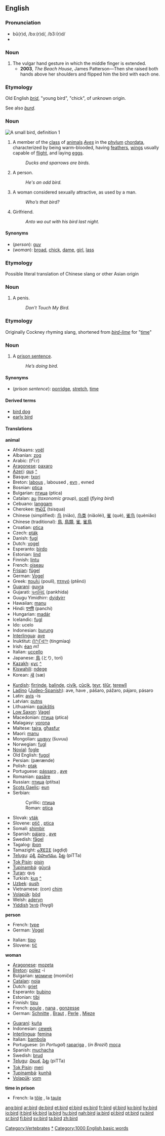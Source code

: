 {{wikipedia}}
==English==

===Pronunciation===
*bû(r)d, /bɜː(r)d/, /b3:(r)d/
*{{audio|en-us-bird.ogg|Audio (US)}}

===Noun===
{{en-noun|sg=the bird|-}}

# The vulgar hand gesture in which the middle finger is extended.
#* '''2003''', ''The Beach House'', James Patterson&mdash;Then she raised both hands above her shoulders and flipped him the bird with each one.

===Etymology===
Old English ''[[brid]]'', "young bird", "chick", of unknown origin.

See also ''[[burd]]''.

===Noun===
[[Image:Blue Tit aka.jpg|thumb|right|A small bird, definition 1]]
{{en-noun}}

# A member of the [[class]] of [[animal]]s ''[[Aves]]'' in the [[phylum]] [[chordata]], characterized by being warm-blooded, having [[feather]]s, [[wing]]s usually capable of [[flight]], and laying [[egg]]s.
#: ''Ducks and sparrows are birds.''
# {{slang}} A person.
#: ''He's an odd bird.''
# {{slang}} A woman considered sexually attractive, as used by a man.
#: ''Who’s that bird?''
# {{cattag|Irish|slang}} Girlfriend.
#: ''Anto wa out with his bird last night.''

====Synonyms====
*(''person''): [[guy]]
*(''woman''): [[broad]], [[chick]], [[dame]], [[girl]], [[lass]]

===Etymology===
Possible literal translation of Chinese slang or other Asian origin

===Noun===
{{en-noun}}

# {{cattag|Filipino slang}} A penis.
#: ''Don't Touch My Bird.''

===Etymology===
Originally Cockney rhyming slang, shortened from ''[[bird-lime]]'' for "[[time]]"

===Noun===
{{en-noun|-}}

# A [[prison sentence]].
#: ''He’s doing bird.''

====Synonyms====
*(''prison sentence''): [[porridge]], [[stretch]], [[time]]

====Derived terms====
*[[bird dog]]
*[[early bird]]

====Translations====
'''animal'''
{{top}}
*Afrikaans: [[voël]]
*Albanian: [[zog]]
*Arabic: {{ARchar|[[طير]]}} (tˁiːr)
*[[Aragonese]]: [[paxaro]] {{m}}
*[[Azeri]]: [[quş]] [[:az:quş|^]]
*Basque: [[txori]]
*Breton: [[labous]] {{m}}, laboused {{p}}, [[evn]] {{m}}, evned {{p}}
*Bosnian: [[ptica]] {{f}}
*Bulgarian: [[птица]] (ptica) {{f}}
*Catalan: [[au]] {{m}} (''taxonomic group''), [[ocell]] {{m}} (''flying bird'')
*Cebuano: [[langgam]]
*Cherokee: [[ᏥᏍᏆ]] (tsisqua)
*Chinese (simplified): [[鸟]] (niăo), [[鸟类]] (niăolèi), [[雀]] (què), [[雀鸟]] (quèniăo)
*Chinese (traditional): [[鳥]], [[鳥類]], [[雀]], [[雀鳥]]
*Croatian: [[ptica]] {{f}}
*Czech: [[pták]] {{m}}
*Danish: [[fugl]]
*Dutch: [[vogel]] {{m}}
*Esperanto: [[birdo]]
*Estonian: [[lind]]
*Finnish: [[lintu]]
*French: [[oiseau]] {{m}}
*[[Frisian]]: [[fûgel]]
*German: [[Vogel]] {{m}}
*Greek: [[πουλί]] (poulí), [[πτηνό]] (ptēnó)
*[[Guaraní]]: [[guyra]]
*Gujarati: [[પનખિદ]] (pankhida)
*Guugu Yimidhirr: [[dyidyirr]]
*Hawaiian: [[manu]]
*Hindi: [[पनषि]] (panchi)
*Hungarian: [[madár]]
*Icelandic: [[fugl]] {{m}}
*Ido: ucelo
*Indonesian: [[burung]]
*[[Interlingua]]: [[ave#Interlingua|ave]]
*Inuktitut: [[ᑎᖕᒥᐊᖅ]] (tingmiaq)
*Irish: [[éan]] ''m1''
*Italian: [[uccello]] {{m}}
*Japanese: [[鳥]] (とり, tori)
*[[Kazakh]]: [[құс]] [[:kk:құс|^]]
*[[Kiswahili]]: [[ndege]]
*Korean: [[새]] (sæ)
{{mid}}
*[[Kurdish]]: [[firrinde]], [[balinde]], [[çivîk]], [[çûçik]], [[teyr]], [[tilûr]], [[terewîl]]
*[[Ladino]] ([[Judeo-Spanish]]): ave, have {{f}}, pášaro, pážaro, pájaro, pásaro {{m}}
*Latin: [[avis]] -is
*Latvian: [[putns]] {{m}}
*Lithuanian: [[paũkštis]]
*[[Low Saxon]]: [[Vagel]] {{m}}
*Macedonian: [[птица]] (ptica)
*Malagasy: [[vorona]]
*Maltese: [[tajra]], [[għasfur]]
*Maori: [[manu]]
*Mongolian: [[шувуу]] (šuvuu)
*Norwegian: [[fugl]] {{m}}
*[[Novial]]: [[fogle]]
*Old English: [[fugol]]
*Persian: {{FAchar|[[پرنده|پَرَندِه]]}} (pærænde)
*Polish: [[ptak]] {{m}}
*Portuguese: [[pássaro]] {{m}}, [[ave]] {{f}}
*Romanian: [[pasăre]] {{f}}
*Russian: [[птица]] (ptítsa) {{f}}
*[[Scots Gaelic]]: [[eun]] {{m}}
*Serbian:
*:Cyrillic: [[птица#Serbian|птица]] {{f}}
*:Roman: [[ptica#Serbian|ptica]] {{f}}
*Slovak: [[vták]] {{m}}
*Slovene: [[ptič]] {{m}}, [[ptica]] {{f}}
*Somali: [[shimbir]]
*Spanish: [[pájaro]] {{m}}, [[ave]] {{f}}
*Swedish: [[fågel]] {{c}}
*Tagalog: [[ibon]]
*Tamazight: [[ⴰⴳⴹⵉⴹ]] (agḍiḍ) {{m}}
*[[Telugu]]: [[పక్షి]], [[విహంగము]], [[పిట్ట]] (piTTa)
*[[Tok Pisin]]: [[pisin]]
*[[Tupinambá]]: [[gûyrá]]
*[[Turan]]: quş
*Turkish: [[kuş]] [[:tr:kuş|^]]
*[[Uzbek]]: [[:uz:qush|qush]]
*Vietnamese: (con) [[chim]]
*[[Volapük]]: [[böd]]
*Welsh: [[aderyn]] {{m}}
*[[Yiddish]] [[פֿױגל]] (foygl) {{m}}
{{bottom}}

'''person'''
{{top}}
*French: [[type#French|type]] {{m}}
*German: [[Vogel]] {{m}}
{{mid}}
*Italian: [[tipo#Italian|tipo]] {{m}}
*Slovene: [[tič]] {{m}} {{colloquial}}
{{bottom}}

'''woman'''
{{top}}
*[[Aragonese]]: [[mozeta]] {{f}}
*[[Breton]]: [[polez]] {{f}} -i
*Bulgarian: [[момиче]] (momiče) {{n}}
*[[Catalan]]: [[noia#Catalan|noia]] {{f}}
*Dutch: [[griet]] {{f}}
*Esperanto: [[bubino]] {{f}}
*Estonian: [[tibi]]
*Finnish: [[tipu]]
*French: [[poule]] {{f}}, [[nana]] {{f}}, [[gonzesse]] {{f}}
*German: [[Schnitte]] {{f}}, [[Braut]] {{f}}, [[Perle]] {{f}}, [[Mieze]] {{f}}
{{mid}}
*[[Guaraní]]: [[kuña]]
*Indonesian: [[cewek]]
*[[Interlingua]]: [[femina]]
*Italian: [[bambola]] {{f}}
*Portuguese: (''in Portugal'') [[rapariga]] {{f}}, (''in Brazil'') [[moça]] {{f}}
*Spanish: [[muchacha]] {{f}}
*Swedish: [[brud]] {{c}}
*[[Telugu]]: [[చిలుక]], [[పిట్ట]] (piTTa)
*[[Tok Pisin]]: [[meri]]
*[[Tupinambá]]: [[kunhã]]
*[[Volapük]]: [[vom]] {{f}}
{{bottom}}

'''time in prison'''
{{top}}
*French: la [[tôle]] {{f}}, la [[taule]] {{f}}
{{mid}}
{{bottom}}

[[Category:Vertebrates]]
[[Category:Birds|*]]
[[Category:1000 English basic words]]

[[ang:bird]]
[[ar:bird]]
[[de:bird]]
[[et:bird]]
[[el:bird]]
[[es:bird]]
[[fr:bird]]
[[gl:bird]]
[[ko:bird]]
[[hy:bird]]
[[io:bird]]
[[it:bird]]
[[kk:bird]]
[[la:bird]]
[[hu:bird]]
[[nah:bird]]
[[ja:bird]]
[[pl:bird]]
[[pt:bird]]
[[ru:bird]]
[[sr:bird]]
[[fi:bird]]
[[sv:bird]]
[[ta:bird]]
[[zh:bird]]